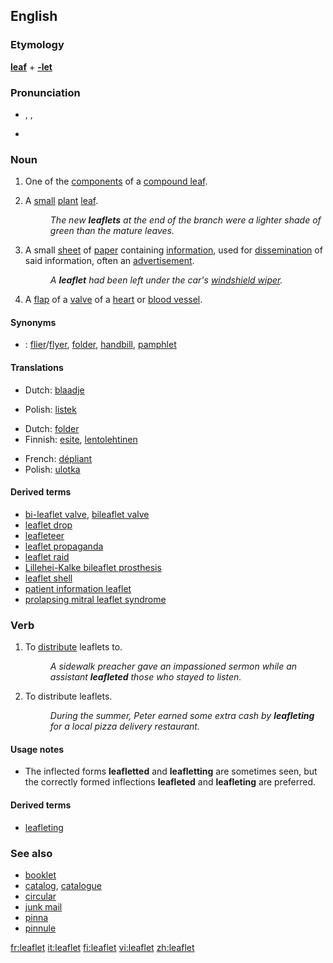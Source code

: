 ==English==
===Etymology===
'''[[leaf]]''' + '''[[-let]]'''

===Pronunciation===
*{{AHD|lēfʹlĭt}}, {{IPA|/ˈliːflɪt/}}, {{SAMPA|/"li:flIt/}}
*{{audio|en-us-leaflet.ogg|Audio (US)}}

===Noun===
{{en-noun}}

# {{context|botany}} One of the [[component]]s of a [[compound leaf]].
# {{context|botany}} A [[small]] [[plant]] [[leaf]].
#:''The new '''leaflets''' at the end of the branch were a lighter shade of green than the mature leaves.''
# A small [[sheet]] of [[paper]] containing [[information]], used for [[dissemination]] of said information, often an [[advertisement]].
#:''A '''leaflet''' had been left under the car's [[windshield wiper]].''
#{{context|anatomy}} A [[flap]] of a [[valve]] of a [[heart]] or [[blood vessel]].

====Synonyms====
*{{italbrac|small sheet of paper containing information}}: <!--[[booklet]], [[brochure]], these are made up of more than one sheet-->[[flier]]/[[flyer]], [[folder]], [[handbill]], [[pamphlet]]

====Translations====
{{trans-top|component of a compound leaf}}
{{trans-mid}}
{{trans-bottom}}

{{trans-top|small plant leaf}}
*Dutch: [[blaadje]] {{n}}
{{trans-mid}}
*Polish: [[listek]] {{m}}
{{trans-bottom}}

{{trans-top|small piece of paper with information}}
*Dutch: [[folder#Dutch|folder]] {{m}}
*Finnish: [[esite]], [[lentolehtinen]]
{{trans-mid}}
*French: [[dépliant]] {{m}}
*Polish: [[ulotka]] {{f}}
{{trans-bottom}}

{{trans-top|flap of a valve of a heart or blood vessel}}
{{trans-mid}}
{{trans-bottom}}

====Derived terms====
*[[bi-leaflet valve]], [[bileaflet valve]]
*[[leaflet drop]]
*[[leafleteer]]
*[[leaflet propaganda]]
*[[leaflet raid]]
*[[Lillehei-Kalke bileaflet prosthesis]]
*[[leaflet shell]]
*[[patient information leaflet]]<!--abbreviation: PIL-->
*[[prolapsing mitral leaflet syndrome]]

===Verb===
{{en-verb}}

#{{transitive}} To [[distribute]] leaflets to.
#:''A sidewalk preacher gave an impassioned sermon while an assistant '''leafleted''' those who stayed to listen.''
#{{intransitive}} To distribute leaflets.
#:''During the summer, Peter earned some extra cash by '''leafleting''' for a local pizza delivery restaurant.''

====Usage notes====
*The inflected forms '''leafletted''' and '''leafletting''' are sometimes seen, but the correctly formed inflections '''leafleted''' and '''leafleting''' are preferred.

====Derived terms====
*[[leafleting]]<!--noun-->

===See also===
*[[booklet]]
*[[catalog]], [[catalogue]]
*[[circular]]
*[[junk mail]]
*[[pinna]]
*[[pinnule]]

[[fr:leaflet]]
[[it:leaflet]]
[[fi:leaflet]]
[[vi:leaflet]]
[[zh:leaflet]]